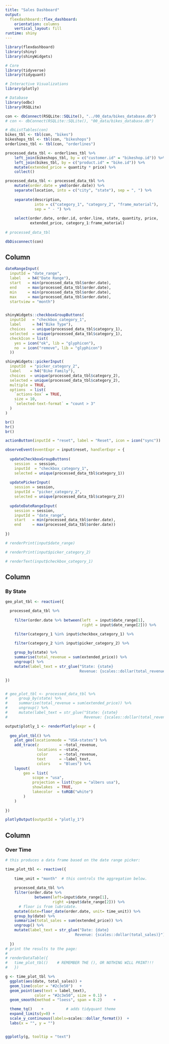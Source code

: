 ```yaml
---
title: "Sales Dashboard"
output: 
  flexdashboard::flex_dashboard:
    orientation: columns
    vertical_layout: fill
runtime: shiny
---
```


```r
library(flexdashboard)
library(shiny)
library(shinyWidgets)

# Core
library(tidyverse)
library(tidyquant)

# Interactive Visualizations
library(plotly)

# Database
library(odbc)
library(RSQLite)
```

```r
con <- dbConnect(RSQLite::SQLite(), "../00_data/bikes_database.db")
# con <- dbConnect(RSQLite::SQLite(), "00_data/bikes_database.db")

# dbListTables(con)
bikes_tbl <- tbl(con, "bikes")
bikeshops_tbl <- tbl(con, "bikeshops")
orderlines_tbl <- tbl(con, "orderlines")

processed_data_tbl <- orderlines_tbl %>%
    left_join(bikeshops_tbl, by = c("customer.id" = "bikeshop.id")) %>%
    left_join(bikes_tbl, by = c("product.id" = "bike.id")) %>%
    mutate(extended_price = quantity * price) %>%
    collect()

processed_data_tbl <- processed_data_tbl %>%    
    mutate(order.date = ymd(order.date)) %>%
    separate(location, into = c("city", "state"), sep = ", ") %>%
    
    separate(description, 
             into = c("category_1", "category_2", "frame_material"),
             sep = " - ") %>%
    
    select(order.date, order.id, order.line, state, quantity, price,
           extended_price, category_1:frame_material)
    
# processed_data_tbl

dbDisconnect(con)
```

Column {.sidebar}
---------------------------------------------------------------

```r

dateRangeInput(
  inputId = "date_range", 
  label   = h4("Date Range"),
  start   = min(processed_data_tbl$order.date), 
  end     = max(processed_data_tbl$order.date), 
  min     = min(processed_data_tbl$order.date), 
  max     = max(processed_data_tbl$order.date), 
  startview = "month")


shinyWidgets::checkboxGroupButtons(
  inputId   = "checkbox_category_1", 
  label     = h4("Bike Type"), 
  choices   = unique(processed_data_tbl$category_1), 
  selected  = unique(processed_data_tbl$category_1), 
  checkIcon = list(
    yes = icon("ok", lib = "glyphicon"),
    no  = icon("remove", lib = "glyphicon")
  ))

shinyWidgets::pickerInput(
  inputId  = "picker_category_2", 
  label    = h4("Bike Family"), 
  choices  = unique(processed_data_tbl$category_2), 
  selected = unique(processed_data_tbl$category_2), 
  multiple = TRUE,
  options  = list(
    `actions-box` = TRUE,
    size = 10,
    `selected-text-format` = "count > 3"
  )
)

br()
hr()
br()

actionButton(inputId = "reset", label = "Reset", icon = icon("sync"))

observeEvent(eventExpr = input$reset, handlerExpr = {
  
  updateCheckboxGroupButtons(
    session  = session, 
    inputId  = "checkbox_category_1", 
    selected = unique(processed_data_tbl$category_1))
  
  updatePickerInput(
    session = session, 
    inputId = "picker_category_2", 
    selected = unique(processed_data_tbl$category_2))
  
  updateDateRangeInput(
    session = session, 
    inputId = "date_range", 
    start   = min(processed_data_tbl$order.date), 
    end     = max(processed_data_tbl$order.date))
  
})

# renderPrint(input$date_range)

# renderPrint(input$picker_category_2)

# renderText(input$checkbox_category_1)
```


Column {data-width=1000}
---------------------------------------------------------------

### By State

```r

geo_plot_tbl <- reactive({

  processed_data_tbl %>%
    
    filter(order.date %>% between(left  = input$date_range[1], 
                                  right = input$date_range[2])) %>%

    filter(category_1 %in% input$checkbox_category_1) %>%
    
    filter(category_2 %in% input$picker_category_2) %>%

    group_by(state) %>%
    summarise(total_revenue = sum(extended_price)) %>%
    ungroup() %>%
    mutate(label_text = str_glue("State: {state}
                                 Revenue: {scales::dollar(total_revenue)}"))

})


# geo_plot_tbl <- processed_data_tbl %>%
#     group_by(state) %>%
#     summarise(total_revenue = sum(extended_price)) %>%
#     ungroup() %>%
#     mutate(label_text = str_glue("State: {state}
#                                  Revenue: {scales::dollar(total_revenue)}"))
```


```r
output$plotly_1 <- renderPlotly(expr = {
  
  geo_plot_tbl() %>%
    plot_geo(locationmode = "USA-states") %>%
    add_trace(z         = ~total_revenue, 
              locations = ~state, 
              color     = ~total_revenue,
              text      = ~label_text,
              colors    = "Blues") %>%
    layout(
        geo = list(
            scope = "usa",
            projection = list(type = "albers usa"),
            showlakes  = TRUE,
            lakecolor  = toRGB("white")
        )
    )
  
})

plotlyOutput(outputId = "plotly_1")

```


Column {data-width=400}
---------------------------------------------------------------

### Over Time


```r



# this produces a data frame based on the date range picker:

time_plot_tbl <- reactive({
  
    time_unit = "month"  # this controls the aggregation below.
  
    processed_data_tbl %>% 
    filter(order.date %>% 
             between(left=input$date_range[1],
                     right =input$date_range[2])) %>% 
      # floor is from lubridate.
    mutate(date=floor_date(order.date, unit= time_unit)) %>% 
    group_by(date) %>% 
    summarize(total_sales = sum(extended_price)) %>% 
    ungroup() %>% 
    mutate(label_text = str_glue("Date: {date}
                               Revenue: {scales::dollar(total_sales)}"))
  
  })
# print the results to the page:
# 
# renderDataTable({
#   time_plot_tbl()    # REMEMBER THE (), OR NOTHING WILL PRINT!!!
#   })

g <- time_plot_tbl %>%
  ggplot(aes(date, total_sales)) +
  geom_line(color = "#2c3e50")   +
  geom_point(aes(text = label_text), 
             color = "#2c3e50", size = 0.1) +
  geom_smooth(method = "loess", span = 0.2)     +

  theme_tq()    +          # adds tidyquant theme
  expand_limits(y=0) +
  scale_y_continuous(labels=scales::dollar_format())  +
  labs(x = "", y = "")


ggplotly(g, tooltip = "text")

```

